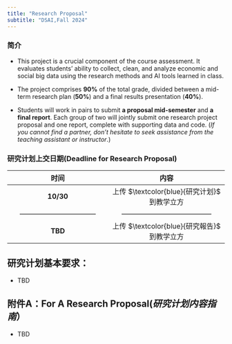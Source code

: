 ```yaml
---
title: "Research Proposal"
subtitle: "DSAI,Fall 2024"
---
```


### 简介

- This project is a crucial component of the course assessment. It evaluates students' ability to collect, clean, and analyze economic and social big data using the research methods and AI tools learned in class.

- The project comprises **90%** of the total grade, divided between a mid-term research plan (**50%**) and a final results presentation (**40%**).

- Students will work in pairs to submit **a proposal mid-semester** and **a final report**. Each group of two will jointly submit one research project proposal and one report, complete with supporting data and code. (*If you cannot find a partner, don't hesitate to seek assistance from the teaching assistant or instructor*.)

### 研究计划上交日期(Deadline for Research Proposal)

| 时间                               | 内容                                   |
|:---------------------------------:|:---------------------------------------:|
| **10/30** | 上传 $\textcolor{blue}{研究计划}$ 到教学立方    |
|---------------------------------|---------------------------------------|
| **TBD** | 上传 $\textcolor{blue}{研究報告}$  到教学立方 |



## 研究计划基本要求：

- TBD

## 附件A：For A Research Proposal(*研究计划内容指南*）

- TBD
